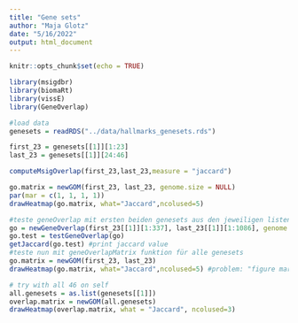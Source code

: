 ```yaml
---
title: "Gene sets"
author: "Maja Glotz"
date: "5/16/2022"
output: html_document
---
```


```r
knitr::opts_chunk$set(echo = TRUE)
```

```r
library(msigdbr)
library(biomaRt)
library(vissE)
library(GeneOverlap)
```

```r
#load data
genesets = readRDS("../data/hallmarks_genesets.rds")
```


```r
first_23 = genesets[[1]][1:23]
last_23 = genesets[[1]][24:46]
```

```r
computeMsigOverlap(first_23,last_23,measure = "jaccard")

go.matrix = newGOM(first_23, last_23, genome.size = NULL)
par(mar = c(1, 1, 1, 1)) 
drawHeatmap(go.matrix, what="Jaccard",ncolused=5)
```


```r
#teste geneOverlap mit ersten beiden genesets aus den jeweiligen listen
go = newGeneOverlap(first_23[[1]][1:337], last_23[[1]][1:1086], genome.size = NULL)
go.test = testGeneOverlap(go)
getJaccard(go.test) #print jaccard value
#teste nun mit geneOverlapMatrix funktion für alle genesets
go.matrix = newGOM(first_23, last_23)
drawHeatmap(go.matrix, what="Jaccard",ncolused=5) #problem: "figure margins too large"
```

```r
# try with all 46 on self
all.genesets = as.list(genesets[[1]])
overlap.matrix = newGOM(all.genesets)
drawHeatmap(overlap.matrix, what = "Jaccard", ncolused=3)
```

